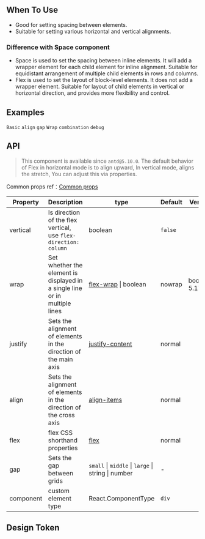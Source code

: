 

<Meta of={FlexStories} />

        
## When To Use

- Good for setting spacing between elements.
- Suitable for setting various horizontal and vertical alignments.

### Difference with Space component

- Space is used to set the spacing between inline elements. It will add a wrapper element for each child element for inline alignment. Suitable for equidistant arrangement of multiple child elements in rows and columns.
- Flex is used to set the layout of block-level elements. It does not add a wrapper element. Suitable for layout of child elements in vertical or horizontal direction, and provides more flexibility and control.

## Examples

<code src="./demo/basic.tsx">Basic</code>
<code src="./demo/align.tsx">align</code>
<code src="./demo/gap.tsx">gap</code>
<code src="./demo/wrap.tsx">Wrap</code>
<code src="./demo/combination.tsx">combination</code>
<code src="./demo/debug.tsx" debug>debug</code>

## API

> This component is available since `antd@5.10.0`. The default behavior of Flex in horizontal mode is to align upward, In vertical mode, aligns the stretch, You can adjust this via properties.

Common props ref：[Common props](/docs/react/common-props)

| Property | Description | type | Default | Version |
| --- | --- | --- | --- | --- |
| vertical | Is direction of the flex vertical, use `flex-direction: column` | boolean | `false` |  |
| wrap | Set whether the element is displayed in a single line or in multiple lines | [flex-wrap](https://developer.mozilla.org/en-US/docs/Web/CSS/flex-wrap) \| boolean | nowrap | boolean: 5.17.0 |
| justify | Sets the alignment of elements in the direction of the main axis | [justify-content](https://developer.mozilla.org/en-US/docs/Web/CSS/justify-content) | normal |  |
| align | Sets the alignment of elements in the direction of the cross axis | [align-items](https://developer.mozilla.org/en-US/docs/Web/CSS/align-items) | normal |  |
| flex | flex CSS shorthand properties | [flex](https://developer.mozilla.org/en-US/docs/Web/CSS/flex) | normal |  |
| gap | Sets the gap between grids | `small` \| `middle` \| `large` \| string \| number | - |  |
| component | custom element type | React.ComponentType | `div` |  |

## Design Token

<ComponentTokenTable component="Flex"></ComponentTokenTable>

